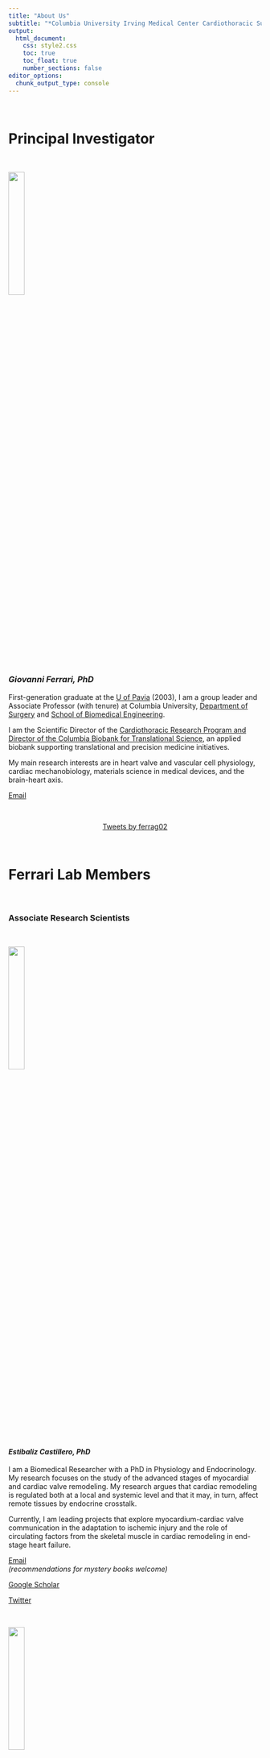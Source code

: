 ```yaml
---
title: "About Us"
subtitle: "*Columbia University Irving Medical Center Cardiothoracic Surgery Research Program*"
output: 
  html_document:
    css: style2.css
    toc: true
    toc_float: true
    number_sections: false
editor_options: 
  chunk_output_type: console
---
```


<head>
<link rel="stylesheet" href="https://cdnjs.cloudflare.com/ajax/libs/font-awesome/4.7.0/css/font-awesome.min.css">
<head>

<body>

\

# Principal Investigator 

\

![](images/ferrari.jpg){width=25%}

### *Giovanni Ferrari, PhD* 

First-generation graduate at the [U of Pavia](https://web-en.unipv.it) (2003), I am a group leader and Associate Professor (with tenure) at Columbia University, [Department of Surgery](https://columbiasurgery.org/research) and [School of Biomedical Engineering](https://www.bme.columbia.edu). \

I am the Scientific Director of the [Cardiothoracic Research Program and Director of the Columbia Biobank for Translational Science](https://columbiasurgery.org/research/ferrari-lab), an applied biobank supporting translational and precision medicine initiatives.\

My main research interests are in heart valve and vascular cell physiology, cardiac mechanobiology, materials science in medical devices, and the brain-heart axis.

<i class="fa fa-telegram"></i> [Email](mailto:<gf2375@cumc.columbia.edu>)

\

<center>

<a class="twitter-timeline" data-width="650" data-height="450" href="https://twitter.com/ferrag02?ref_src=twsrc%5Etfw">Tweets by ferrag02</a> <script async src="https://platform.twitter.com/widgets.js" charset="utf-8"></script>

</center>

\
	
#  Ferrari Lab Members 

\

### <a id="Scientists"></a>Associate Research Scientists

\

![](images/esti.png){width=25%}

#### *Estibaliz Castillero, PhD*

I am a Biomedical Researcher with a PhD in Physiology and Endocrinology. My research focuses on the study of the advanced stages of myocardial and cardiac valve remodeling. My research argues that cardiac remodeling is regulated both at a local and systemic level and that it may, in turn, affect remote tissues by endocrine crosstalk. \

Currently, I am leading projects that explore myocardium-cardiac valve communication in the adaptation to ischemic injury and the role of circulating factors from the skeletal muscle in cardiac remodeling in end-stage heart failure. 

<i class="fa fa-telegram"></i> [Email](mailto:<ec2929@cumc.columbia.edu>)\
*(recommendations for mystery books welcome)*

<i class="fa fa-book"></i> [Google Scholar](https://scholar.google.com/citations?hl=en&user=02qHMNkAAAAJ)\

<i class="fa fa-twitter"></i> [Twitter](https://twitter.com/EstiCastillero)\

\

![](images/Chiara.jpg){width=25%}

#### *Chiara Camillo, PhD*

Dr. Camillo is a cellular biologist studying the molecular mechanisms that regulate endothelium and vascular morphogenesis. Broadly, her research focuses on translational and clinical approaches to studying cardiovascular diseases using both in vitro and in vivo models. Dr. Camillo is leading projects on thoracic aortic aneurysm development, focused on determining the impact of glycation products on cellular phenotype, extracellular matrix remodeling and aortic wall instability. 

“Sciences provide an understanding of a universal experience, Arts are a universal understanding of a personal experience... they are both a part of us and a manifestation of the same thing... the arts and sciences are avatars of human creativity” -- Mae Jemison\

<i class="fa fa-telegram"></i> [Email](mailto:<cc4418@cumc.columbia.edu>)\

<i class="fa fa-book"></i> [ORCID](https://orcid.org/0000-0001-8000-3188)\


---

\

### <a id="PostDocs"></a>Postdoctoral Research Fellows	

\

![](images/xue.JPG){width=25%}

#### *Yingfei Xue, PhD*\

Dr. Yingfei Xue is currently a postdoctoral research scientist in Dr. Giovanni Ferrari lab at Columbia University. He obtained his PhD degree from [University of Pittsburgh School of Pharmacy](http://www.pharmacy.pitt.edu/research/research_index.php). His research interest is centered around cardiovascular implants including bioprosthetic valves, conduits, and patches. \

His research goal is to better understand the mechanisms of cardiovascular implant failure and improve implant durability. He has 20 publications and served as editorial board member and reviewer for multiple journals in the fields of biomedical engineering.

<i class="fa fa-telegram"></i>  [Email](mailto:<yx2529@cumc.columbia.edu>)\

<i class="fa fa-book"></i>  [Google Scholar](https://scholar.google.com/citations?user=W8-jXZ0AAAAJ&hl=en)

\

---

\



### <a id="SurgRes"></a>Surgical Residents

\

![](images/abramov.jpg){width=25%}

#### *Alexey Abramov, MD*

Alexey is a General Surgery resident in the [New York Presbyterian-Columbia](https://columbiasurgery.org/general-surgery-residency) program with an interest in cardiothoracic surgery fellowship and biomedical engineering.  He graduated from [Emory University](http://college.emory.edu/main/index.html) and received his MD from [New York Medical College](https://www.nymc.edu/school-of-medicine-som/). Currently, he is a NIH T32 post-doctoral research fellow in Dr. Ferrari's lab studying the underlying mechanisms of structural degeneration of bioprosthetic heart valves with next-generation proteomics. He is also pursuing a Master's degree in the Biostatistics at the [Columbia University Mailman School of Public Health](https://www.publichealth.columbia.edu/academics/degrees/master-science/clinical-research-methods). In his free time, he enjoys the outdoors, hiking, running, road cycling and skiing.

<i class="fa fa-telegram"></i> [Email](mailto:<aa3832@cumc.columbia.edu>)

<i class="fa fa-twitter"></i> [Twitter](https://twitter.com/aabramov_MD)

\
 
![](images/dov.jpg){width=25%}

#### *Dov Levine, MD*

Dov is a General Surgery resident and aspiring Cardiac Surgeon currently doing his T32 Postdoctoral Research Fellowship in the Ferrari Lab. A local New Yorker, he attended medical school at [Albert Einstein College of Medicine](https://einsteinmed.org), and graduated with Alpha Omega Alpha and Distinction in Clinical Research honors. He then continued with his surgical training at [Robert Wood Johnson University Hospital](https://www.rwjms.rutgers.edu/departments/surgery/divisions/other/division-of-general-surgery/residency/about-the-program). His research interests include cellular mechanisms of thoracic aortic aneurysm development, including the role of Advanced Glycated End products (AGEs) on aortic wall instability.

<i class="fa fa-telegram"></i> [Email](mailto:<dl3267@cumc.columbia.edu>)

\

![](images/clint.jpg){width=25%}

#### *Clinton Erwin, MD*

Clinton is a resident in  [Integrated Cardiothoracic surgery at New York Presbyterian-Columbia](https://columbiasurgery.org/cardiothoracic-training). He obtained his MD from [University of Alabama at Birmingham](https://www.uabmedicine.org), where he developed an interest in cardiac surgery. \

Now having completed 3 years of residency, he is currently studying the mechanisms of cardiovascular damage related to COVID-19, along with several clinical projects in adult cardiac surgery.   

<i class="fa fa-telegram"></i> [Email](mailto:<we2153@cumc.columbia.edu>)

\

#### *Michael Simpson, MD*

Michael is a resident in the [Integrated Cardiothoracic surgery at New York Presbyterian-Columbia](https://columbiasurgery.org/cardiothoracic-training). He obtained his MD from [Columbia University College of Physicians & Surgeons](https://www.vagelos.columbia.edu/education/academic-programs/md-program). He has completed three years of his cardiac surgical training and has an interest in aortic surgery and structural heart disease. He is currently studying pathologic mechanisms in mitral valve disease and is involved in several clinical projects across the spectrum of adult cardiac surgery. 

<i class="fa fa-telegram"></i> [Email](mailto:<mts2153@cumc.columbia.edu>)

\

![](images/niko.jpg){width=25%}
 
#### *Nicolò Vitale, MD*\
*U of Milan*

Nicolò Vitale is cardiac surgery resident at [Università degli studi di Milano](https://www.unimi.it/it). He obtained his MD from Università degli studi di Milano. He is very interested in the mechanisms of ischemic heart failure. He is currently studying the mechanisms of structural degeneration of the pediatric bioprosthetic conduits.

\

---

\

### <a id="Biobank"></a>Biobank			

\

![](images/viv.jpg){width=25%}

#### *Vivian Moreno*

Vivian Moreno is the Clinical Research Coordinator for the Ferrari Lab. She completed her Bachelor’s of Science in Biomedical Science at the [University of Kent in Canterbury, England](https://www.kent.ac.uk). Her research background includes cancer research at Yale University and novel antimicrobial peptides at [NovaBiotics, Ltd](https://novabiotics.co.uk). Her favorite pastimes include playing the piano, volunteering, and working out at AARMY.

<i class="fa fa-telegram"></i> [Email](mailto:<vmm2142@cumc.columbia.edu>)

\

![](images/Jessica.jpg){width=25%}

#### *Jessica Tom*

Jessica is a Research Technician in the Ferrari Lab. A native New Yorker, she completed her Bachelor’s of Science in Biology and Women’s Gender and Sexuality Studies at [Stony Brook University](https://www.stonybrook.edu). While at Stony Brook, she conducted research pertaining to Chronic Myelogenous Leukemia (CML) in the lab of Dr. Markus Seeliger. Her interest in cardiovascular diseases and prevention led her to the Ferrari Lab where she provides support to the biobank and various research projects. Her favorite pastimes include discovering new music, stand-up comedy specials, and baking. 

<i class="fa fa-telegram"></i> [Email](mailto:<jessica.tom@alumni.stonybrook.edu>)

---

#### Lab Manager

#### *Mangesh Kurade*

\

---

### <a id="Students"></a>Medical Students

\

![](images/edoardo.jpg){width=25%}

#### *Edoardo Bianco* \
*U of Bologna*\

I am a current medical student in my  fifth year at the [Alma Mater Studiorum Università di Bologna](https://www.unibo.it/en). I developed an interest for cardiac surgery in my third year. My research and clinical interest mainly involve the study of the aortic pathology, and particularly the treatment of the acute aortic syndrome and the subcellular mechanisms involved in the pathogenesis of it.  

\

![](images/evan_woodard.jpg){width=25%}

#### *Evan Woodard* \
*Morehouse School of Medicine*

I am Evan Woodard and I am a current 2nd year medical student at [Morehouse School of Medicine](https://msm.edu)interested in a career in cardiothoracic surgery. Some of my research and clinical interest include patient outcomes research and minimally invasive surgical techniques. 

\

---

### Biomedical Engineering Students	\

![](images/mas.jpg){width=25%}

#### *Mar Martinez Mas*
*Columbia University*\

Mar Martinez Mas is a Master’s student in [Biomedical Engineering at Columbia University](https://www.bme.columbia.edu). She is from Barcelona, Spain, and completed her undergraduate degree at [Universitat Pompeu Fabra](https://www.upf.edu/es/) (Barcelona, Spain) where she worked in the field of biomedical electronics. Afterward, she completed the last year and a half of her degree at the [Politecnico di Milano](https://www.polimi.it) (Milan, Italy), where she mainly studied the field of biomechanics.\
Her main interest lies in prosthetic heart valves and life support systems. She joined the Ferrari Lab in 2021 and is studying the mass and tissue thickening of cardiac valvular bioprostheses under different conditions.

<i class="fa fa-telegram"></i> [Email](mailto:<mm5944@columbia.edu>)

\

---

### Chief Vision Officer 


![](images/Churro_New.jpg){width=25%}

#### *Churro*

2 years old Irish-Doodle. Strong interest in any type of food.
Life's not ruff when I am around. Woof

\

---

### Alumni\

\

#### Antonio Frasca, PhD \
T-32 Postdoctoral Research Fellow	(2016-2021)\

\

#### Alex P Kossar, MD	\

General Surgery Resident	(2018-2020)\

\

#### Alex D’Angelo, MD	\
Integrated Cardiothoracic (I-6) Surgery Resident		(2019-2020)\

\

#### Matteo Marro, MD	\
General Surgery Resident	(2019-2020) \

\

---

#  Collaborators 

![](images/levy.jpg){width=25%}

### Robert J. Levy, MD\

*Children's Hospital of Philadelphia*\

Levy is the director of Cardiology Research, and also serves as program director of the Cardiology [National Heart, Lung, and Blood Institute (NHLBI)](http://www.nhlbi.nih.gov) Research Training Grant. 

His research interests are the pathophysiology of biomaterials used in medicine, basic mechanisms and novel therapies for heart valve disease, arterial angioplasty, local drug delivery, and nanomedicine. He also has experience over three decades in medical device development.\

*R01HL131872*

\



![](images/kalfa.jpg){width=25%}

### David Kalfa, MD, PhD\

Florence Irving Assistant Professor of Surgery\
Section of Pediatric & Congenital Cardiac Surgery\
Director, Pediatric Heart Valve Center\
Surgical Director, Initiative for Pediatric Cardiac Innovation\
Columbia University College of Physicians and Surgeons\

\

 Expandable Polymeric-valved Conduit to Repair Congenital Heart Disease 

The proposed research is relevant to public health because a biostable polymeric valved conduit that can be implanted surgically to reconstruct the right ventricular outflow tract in neonates and infants and then expanded by successive transcatheter procedures to reach the adult size, would revolutionize how we treat children with heart valve diseases. Such a new generation of valved conduit would decrease the number of open-heart surgeries and reoperations, decrease the mortality, complications and healthcare costs related to these procedures and increase the life expectancy and quality of life of these patients.\

*R01HL155381*

\

![](images/sacks.jpg){width=25%}

### Micheal S Sacks, PhD\

*University of Texas at Austin*

The bicuspid aortic valve (BAV) is the most common cardiac congenital anomaly. Due to the widespread availability and routine use of screening echocardiography, development of clinical methods for the identification of asymptomatic young patients with BAV is now realistic. We thus plan to develop sensitive, clinically derivable functional indices that will yield clinically relevant patient- specific strategies for identifying BAV patients at high risk.\

*R01HL142504*

\


[Lab Website](https://wccms.oden.utexas.edu)

\

![](images/Lara-Gharibeh.jpg){width=25%}

### Lara Garibeh, PhD\

*University of Ottawa Heart Institute*

*Canadian Institute of Research and Health (CIHR) Fellowship (2021-2023)*\



Identification of Molecular Pathways that Protect Against Atherosclerosis
Coronary artery disease (CAD) is one of the leading causes of cardiovascular death worldwide. Current treatments for CAD include lifestyle modifications and medical therapies to reduce its risk factors. When these methods fail, more invasive interventions, such as placement of a stent to restore blood flow or performance of a coronary artery bypass graft surgery, are used. This latter procedure aims at bypassing the blocked area using either veins or arteries. The use of arterial grafts is associated with a better long-term patency and a reduced rate of progression of atherosclerosis when compared to vein grafts. Yet, the exact molecular mechanisms by which arteries are protected from disease progression are not well understood. This study aims to identify the underlying mechanisms that render arteries resistant to atherosclerosis.\

[LinkedIn](https://www.linkedin.com/in/lara-gharibeh/)

\

![](images/grau.jpg){width=25%}

### Juan B Grau, MD\

*The Valley Hospital *


Dr. Grau's work blends clinical knowledge and expertise with the tools of basic science to find new approaches to clinically relevant problems. He serves as a reviewer for the Annals of Thoracic Surgery, Journal of the American Heart Association, Circulation, and the British Heart Foundation, among others.\


\

![](images/witschey_walter.jpg){width=25%}

### Walter R. Witschey, PhD\

*University of Pennsylvania*\
Associate Professor of Radiology\
Director of the Advanced Cardiovascular Imaging Lab at the University of Pennsylvania\

Theoretical and applied advanced imaging, especially magnetic resonance imaging and quantitative cardiovascular imaging.

[Lab Website](https://www.med.upenn.edu/corlab/)


\

\

\

\

</body>

&nbsp;
<hr />
<p style="text-align: center;">Created by Alexey Abramov MD</a></p>
<p style="text-align: center;"><span style="color: #808080;"><em>aa3832@cumc.columbia.edu</em></span></p>

<!-- Add font awesome icons -->
<p style="text-align: center;">
    <a href="https://twitter.com/aabramov_md?lang=en" class="fa fa-twitter"></a>
    <a href="https://www.linkedin.com/in/abramovmd/" class="fa fa-linkedin"></a>
    <a href="https://github.com/aabramov90/" class="fa fa-github"></a>
</p>

&nbsp;


